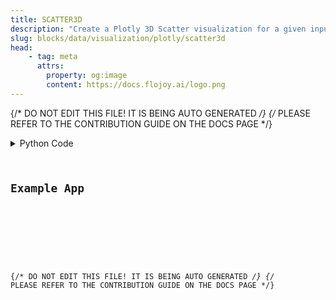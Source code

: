 ```yaml
---
title: SCATTER3D
description: "Create a Plotly 3D Scatter visualization for a given input DataContainer."
slug: blocks/data/visualization/plotly/scatter3d
head:
    - tag: meta
      attrs:
        property: og:image
        content: https://docs.flojoy.ai/logo.png
---
```


{/* DO NOT EDIT THIS FILE! IT IS BEING AUTO GENERATED */}
{/* PLEASE REFER TO THE CONTRIBUTION GUIDE ON THE DOCS PAGE */}


<DownloadStudioBanner />
<PythonDocsDisplay docstring={block_data["docstring"]} />
<details>
<summary>Python Code</summary>



<Code code={pythonCode} lang="py" wrap theme="dracula" />

[Find this Flojoy Block on GitHub](https://github.com/flojoy-ai/blocks/blob/main/blocks/DATA/VISUALIZATION/PLOTLY/SCATTER3D/SCATTER3D.py)

</details>

## Example App


<GetHelpWidget />


<AppDisplay app={app} blockName="SCATTER3D" client:visible />


<Example />

{/* DO NOT EDIT THIS FILE! IT IS BEING AUTO GENERATED */}
{/* PLEASE REFER TO THE CONTRIBUTION GUIDE ON THE DOCS PAGE */}
